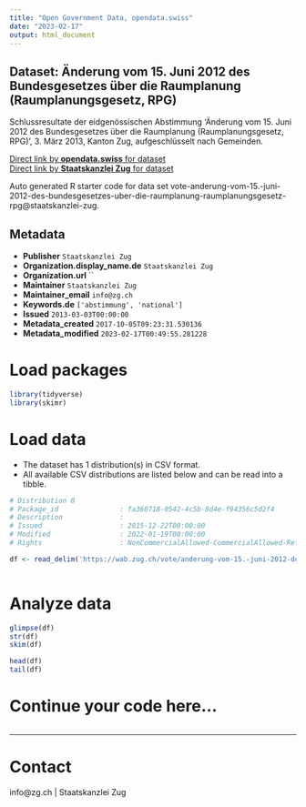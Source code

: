 ```yaml
---
title: "Open Government Data, opendata.swiss"
date: "2023-02-17"
output: html_document
---
```


## Dataset: Änderung vom 15. Juni 2012 des Bundesgesetzes über die Raumplanung (Raumplanungsgesetz, RPG)

Schlussresultate der eidgenössischen Abstimmung 'Änderung vom 15. Juni 2012 des Bundesgesetzes über die Raumplanung (Raumplanungsgesetz, RPG)', 3. März 2013, Kanton Zug, aufgeschlüsselt nach Gemeinden.

[Direct link by **opendata.swiss** for dataset](https://opendata.swiss/de/dataset/anderung-vom-15-juni-2012-des-bundesgesetzes-uber-die-raumplanung-raumplanungsgesetz-rpg)<br>
[Direct link by **Staatskanzlei Zug** for dataset](https://wab.zug.ch/vote/anderung-vom-15.-juni-2012-des-bundesgesetzes-uber-die-raumplanung-raumplanungsgesetz-rpg/data)

Auto generated R starter code for data set vote-anderung-vom-15.-juni-2012-des-bundesgesetzes-uber-die-raumplanung-raumplanungsgesetz-rpg@staatskanzlei-zug.

## Metadata

- **Publisher** `Staatskanzlei Zug`
- **Organization.display_name.de** `Staatskanzlei Zug`
- **Organization.url** ``
- **Maintainer** `Staatskanzlei Zug`
- **Maintainer_email** `info@zg.ch`
- **Keywords.de** `['abstimmung', 'national']`
- **Issued** `2013-03-03T00:00:00`
- **Metadata_created** `2017-10-05T09:23:31.530136`
- **Metadata_modified** `2023-02-17T00:49:55.281228`


# Load packages

```r

library(tidyverse)
library(skimr)

```

# Load data

-   The dataset has 1 distribution(s) in CSV format.
-   All available CSV distributions are listed below and can be read into a tibble.

```r

# Distribution 0
# Package_id               : fa360718-0542-4c5b-8d4e-f94356c5d2f4
# Description              : 
# Issued                   : 2015-12-22T00:00:00
# Modified                 : 2022-01-19T00:00:00
# Rights                   : NonCommercialAllowed-CommercialAllowed-ReferenceRequired

df <- read_delim('https://wab.zug.ch/vote/anderung-vom-15.-juni-2012-des-bundesgesetzes-uber-die-raumplanung-raumplanungsgesetz-rpg/data-csv')



```

# Analyze data

```r

glimpse(df)
str(df)
skim(df)

head(df)
tail(df)

```

# Continue your code here...

```r

```

------------------------------------------------------------------------

# Contact

info@zg.ch | Staatskanzlei Zug
